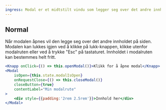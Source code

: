 ```yaml
---
ingress: Modal er et midtstilt vindu som legger seg over det andre innholdet, med en mørk gjennomsiktig bakgrunn. Komponenten bruker npm-pakken <a href="https://www.npmjs.com/package/react-modal">React-modal</a> og extender props fra den.
---
```



## Normal

Når modalen åpnes vil den legge seg over det andre innholdet på siden. Modalen kan lukkes igjen ved å klikke på
lukk-knappen, klikke utenfor modalruten eller ved å trykke "Esc" på tastaturet. Innholdet i modalruten kan
bestemmes helt fritt.

<Example>
  <ModalExample />
</Example>

```jsx
<Knapp onClick={() => this.openModal()}>Klikk for å åpne modal</Knapp>
<Modal
    isOpen={this.state.modalIsOpen}
    onRequestClose={() => this.closeModal()}
    closeButton={true}
    contentLabel="Min modalrute"
>
    <div style={{padding:'2rem 2.5rem'}}>Innhold her</div>
</Modal>
```
